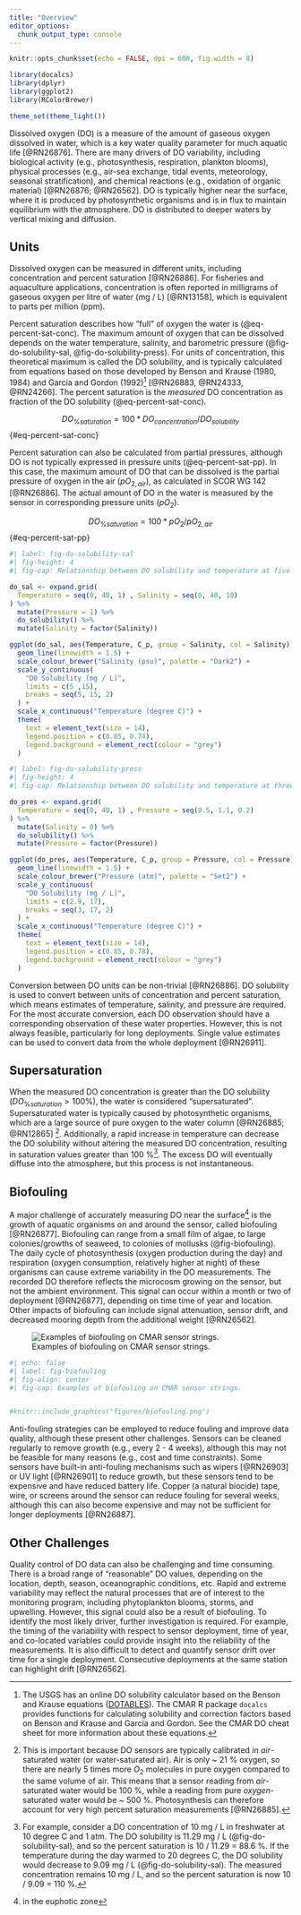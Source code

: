 ```yaml
---
title: "Overview"
editor_options: 
  chunk_output_type: console
---
```


```r
knitr::opts_chunk$set(echo = FALSE, dpi = 600, fig.width = 8)

library(docalcs)
library(dplyr)
library(ggplot2)
library(RColorBrewer)

theme_set(theme_light())
```

Dissolved oxygen (DO) is a measure of the amount of gaseous oxygen dissolved in water, which is a key water quality parameter for much aquatic life [@RN26876]. There are many drivers of DO variability, including biological activity (e.g., photosynthesis, respiration, plankton blooms), physical processes (e.g., air-sea exchange, tidal events, meteorology, seasonal stratification), and chemical reactions (e.g., oxidation of organic material) [@RN26876; @RN26562]. DO is typically higher near the surface, where it is produced by photosynthetic organisms and is in flux to maintain equilibrium with the atmosphere. DO is distributed to deeper waters by vertical mixing and diffusion.

## Units 
Dissolved oxygen can be measured in different units, including concentration and percent saturation [@RN26886]. For fisheries and aquaculture applications, concentration is often reported in milligrams of gaseous oxygen per litre of water (mg / L) [@RN13158], which is equivalent to parts per million (ppm). 

Percent saturation describes how "full" of oxygen the water is (@eq-percent-sat-conc). The maximum amount of oxygen that can be dissolved depends on the water temperature, salinity, and barometric pressure (@fig-do-solubility-sal, @fig-do-solubility-press). For units of concentration, this theoretical maximum is called the DO solubility, and is typically calculated from equations based on those developed by Benson and Krause (1980, 1984) and Garcia and Gordon (1992)[^1] [@RN26883, @RN24333, @RN24266]. The percent saturation is the *measured* DO concentration as fraction of the DO solubility (@eq-percent-sat-conc). 

[^1]: The USGS has an online DO solubility calculator based on the Benson and Krause equations ([DOTABLES](https://water.usgs.gov/water-resources/software/DOTABLES/)). The CMAR R package `docalcs` provides functions for calculating solubility and correction factors based on Benson and Krause and Garcia and Gordon. See the CMAR DO cheat sheet for more information about these equations.


$$
DO_{\%saturation} = 100 * DO_{concentration}/DO_{solubility}
$$ {#eq-percent-sat-conc}

Percent saturation can also be calculated from partial pressures, although DO is not typically expressed in pressure units (@eq-percent-sat-pp). In this case, the maximum amount of DO that can be dissolved is the partial pressure of oxygen in the air ($pO_{2, air}$), as calculated in SCOR WG 142 [@RN26886]. The actual amount of DO in the water is measured by the sensor in corresponding pressure units ($pO_2$).

$$
DO_{\%saturation} = 100 * pO_2 / pO_{2, air}
$$ {#eq-percent-sat-pp}

```r
#| label: fig-do-solubility-sal
#| fig-height: 4
#| fig-cap: Relationship between DO solubility and temperature at five values of salinity (pressure = 1 atm). Note that DO solubility decreases with increasing temperature and salinity.

do_sal <- expand.grid(
  Temperature = seq(0, 40, 1) , Salinity = seq(0, 40, 10)
) %>% 
  mutate(Pressure = 1) %>% 
  do_solubility() %>% 
  mutate(Salinity = factor(Salinity))

ggplot(do_sal, aes(Temperature, C_p, group = Salinity, col = Salinity)) + 
  geom_line(linewidth = 1.5) +
  scale_colour_brewer("Salinity (psu)", palette = "Dark2") +
  scale_y_continuous(
    "DO Solubility (mg / L)",
    limits = c(5 ,15), 
    breaks = seq(5, 15, 2)
  ) +
  scale_x_continuous("Temperature (degree C)") +
  theme(
    text = element_text(size = 14),
    legend.position = c(0.85, 0.74),
    legend.background = element_rect(colour = "grey")
  )

```

```r
#| label: fig-do-solubility-press
#| fig-height: 4
#| fig-cap: Relationship between DO solubility and temperature at three values of barometric pressure (in freshwater). Note that DO solubility increases with increasing pressure.

do_pres <- expand.grid(
  Temperature = seq(0, 40, 1) , Pressure = seq(0.5, 1.1, 0.2)
) %>%
  mutate(Salinity = 0) %>%
  do_solubility() %>%
  mutate(Pressure = factor(Pressure))

ggplot(do_pres, aes(Temperature, C_p, group = Pressure, col = Pressure)) +
  geom_line(linewidth = 1.5) +
  scale_colour_brewer("Pressure (atm)", palette = "Set2") +
  scale_y_continuous(
    "DO Solubility (mg / L)",
    limits = c(2.9, 17), 
    breaks = seq(3, 17, 2)
  ) +
  scale_x_continuous("Temperature (degree C)") +
  theme(
    text = element_text(size = 14),
    legend.position = c(0.85, 0.78),
    legend.background = element_rect(colour = "grey")
  )
```


Conversion between DO units can be non-trivial [@RN26886]. DO solubility is used to convert between units of concentration and percent saturation, which means estimates of temperature, salinity, and pressure are required. For the most accurate conversion, each DO observation should have a corresponding observation of these water properties. However, this is not always feasible, particularly for long deployments. Single value estimates can be used to convert data from the whole deployment [@RN26911].

## Supersaturation

When the measured DO concentration is greater than the DO solubility ($DO_{\%saturation} > 100 \%$), the water is considered "supersaturated". Supersaturated water is typically caused by photosynthetic organisms, which are a large source of pure oxygen to the water column [@RN26885; @RN12865] [^2]. Additionally, a rapid increase in temperature can decrease the DO solubility without altering the measured DO concentration, resulting in saturation values greater than 100 %[^3]. The excess DO will eventually diffuse into the atmosphere, but this process is not instantaneous.


[^2]: This is important because DO sensors are typically calibrated in *air*-saturated water (or water-saturated air). Air is only ~ 21 % oxygen, so there are nearly 5 times more $O_2$ molecules in pure oxygen compared to the same volume of air. This means that a sensor reading from *air*-saturated water would be 100 %, while a reading from pure *oxygen*-saturated water would be ~ 500 %. Photosynthesis can therefore account for very high percent saturation measurements [@RN26885].

[^3]: For example, consider a DO concentration of 10 mg / L in freshwater at 10 degree C and 1 atm. The DO solubility is 11.29 mg / L (@fig-do-solubility-sal), and so the percent saturation is 10 / 11.29 = 88.6 %. If the temperature during the day warmed to 20 degrees C, the DO solubility would decrease to 9.09 mg / L (@fig-do-solubility-sal). The measured concentration remains 10 mg / L, and so the percent saturation is now 10 / 9.09 = 110 %.


## Biofouling

A major challenge of accurately measuring DO near the surface[^4] is the growth of aquatic organisms on and around the sensor, called biofouling [@RN26877]. Biofouling can range from a small film of algae, to large colonies/growths of seaweed, to colonies of mollusks (@fig-biofouling). The daily cycle of photosynthesis (oxygen production during the day) and respiration (oxygen consumption, relatively higher at night) of these organisms can cause extreme variability in the DO measurements. The recorded DO therefore reflects the microcosm growing on the sensor, but not the ambient environment. This signal can occur within a month or two of deployment [@RN26877], depending on time time of year and location. Other impacts of biofouling can include signal attenuation, sensor drift, and decreased mooring depth from the additional weight [@RN26562].

[^4]: in the euphotic zone


![Examples of biofouling on CMAR sensor strings.](figures/biofouling.png){#fig-biofouling}

```r
#| echo: false
#| label: fig-biofouling
#| fig-align: center
#| fig-cap: Examples of biofouling on CMAR sensor strings.


#knitr::include_graphics("figures/biofouling.png")

```



Anti-fouling strategies can be employed to reduce fouling and improve data quality, although these present other challenges. Sensors can be cleaned regularly to remove growth (e.g., every 2 - 4 weeks), although this may not be feasible for many reasons (e.g., cost and time constraints). Some sensors have built-in anti-fouling mechanisms such as wipers [@RN26903] or UV light [@RN26901] to reduce growth, but these sensors tend to be expensive and have reduced battery life. Copper (a natural biocide) tape, wire, or screens around the sensor can reduce fouling for several weeks, although this can also become expensive and may not be sufficient for longer deployments [@RN26887].

## Other Challenges 

Quality control of DO data can also be challenging and time consuming. There is a broad range of "reasonable" DO values, depending on the location, depth, season, oceanographic conditions, etc. Rapid and extreme variability may reflect the natural processes that are of interest to the monitoring program, including phytoplankton blooms, storms, and upwelling. However, this signal could also be a result of biofouling. To identify the most likely driver, further investigation is required. For example, the timing of the variability with respect to sensor deployment, time of year, and co-located variables could provide insight into the reliability of the measurements. It is also difficult to detect and quantify sensor drift over time for a single deployment. Consecutive deployments at the same station can highlight drift [@RN26562]. 


